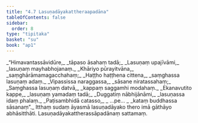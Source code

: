 ```yaml
---
title: "4.7 Lasuṇadāyakattheraapadāna"
tableOfContents: false
sidebar:
  order: 8
type: "tipitaka"
basket: "su"
book: "ap1"
---
```



<DynamicBreadcrumb />

<Division number="89" book="ap1">

<Paragraph number="1173" type="verses" book="ap1">
_“Himavantassāvidūre,_  
_tāpaso āsahaṃ tadā;_  
_Lasuṇaṃ upajīvāmi,_  
_lasuṇaṃ mayhabhojanaṃ._  

</Paragraph>

</Division>
<Division number="90" book="ap1">

<Paragraph number="1174" type="verses" book="ap1">
_Khāriyo pūrayitvāna,_  
_saṃghārāmamagacchahaṃ;_  
_Haṭṭho haṭṭhena cittena,_  
_saṃghassa lasuṇaṃ adaṃ._  

</Paragraph>

</Division>
<Division number="91" book="ap1">

<Paragraph number="1175" type="verses" book="ap1">
_Vipassissa naraggassa,_  
_sāsane niratassahaṃ;_  
_Saṃghassa lasuṇaṃ datvā,_  
_kappaṃ saggamhi modahaṃ._  

</Paragraph>

</Division>
<Division number="92" book="ap1">

<Paragraph number="1176" type="verses" book="ap1">
_Ekanavutito kappe,_  
_lasuṇaṃ yamadaṃ tadā;_  
_Duggatiṃ nābhijānāmi,_  
_lasuṇassa idaṃ phalaṃ._  

</Paragraph>

</Division>
<Division number="93" book="ap1">

<Paragraph number="1177" type="verses" book="ap1">
_Paṭisambhidā catasso,_  
_ …pe… _  
_kataṃ buddhassa sāsanaṃ”._  

</Paragraph>

<Paragraph number="1178" book="ap1">
Itthaṃ sudaṃ āyasmā lasuṇadāyako thero imā gāthāyo abhāsitthāti.

</Paragraph>
</Division>

<Paragraph number="1179" type="center" book="ap1">
Lasuṇadāyakattherassāpadānaṃ sattamaṃ.
</Paragraph>